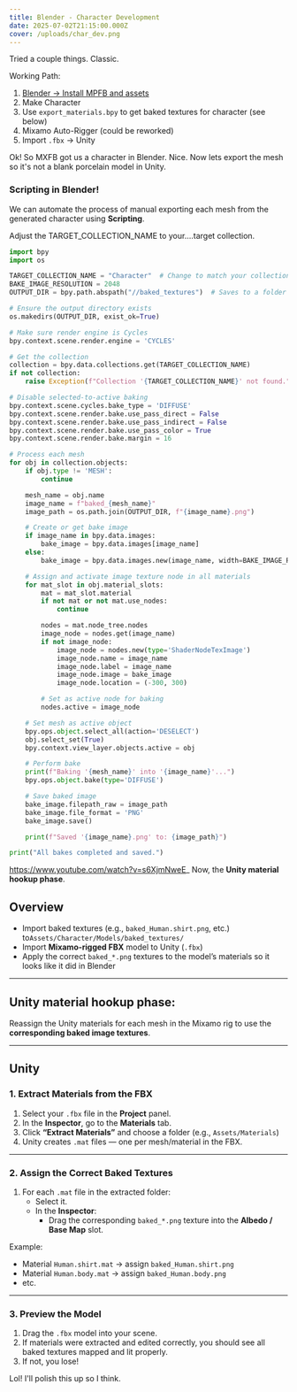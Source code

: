 ```yaml
---
title: Blender - Character Development
date: 2025-07-02T21:15:00.000Z
cover: /uploads/char_dev.png
---
```

Tried a couple things. Classic.

Working Path:

1. [Blender -> Install MPFB and assets](https://www.youtube.com/watch?v=s6XjmNweE_0)
2. Make Character
3. Use `export_materials.bpy` to get baked textures for character (see below)
4. Mixamo Auto-Rigger (could be reworked)
5. Import `.fbx` -> Unity

Ok! So MXFB got us a character in Blender. Nice. Now lets export the mesh so it's not a blank porcelain model in Unity.

### Scripting in Blender!

We can automate the process of manual exporting each mesh from the generated character using **Scripting**.

Adjust the TARGET_COLLECTION_NAME to your....target collection.

```py
import bpy
import os

TARGET_COLLECTION_NAME = "Character"  # Change to match your collection
BAKE_IMAGE_RESOLUTION = 2048
OUTPUT_DIR = bpy.path.abspath("//baked_textures")  # Saves to a folder next to your .blend

# Ensure the output directory exists
os.makedirs(OUTPUT_DIR, exist_ok=True)

# Make sure render engine is Cycles
bpy.context.scene.render.engine = 'CYCLES'

# Get the collection
collection = bpy.data.collections.get(TARGET_COLLECTION_NAME)
if not collection:
    raise Exception(f"Collection '{TARGET_COLLECTION_NAME}' not found.")

# Disable selected-to-active baking
bpy.context.scene.cycles.bake_type = 'DIFFUSE'
bpy.context.scene.render.bake.use_pass_direct = False
bpy.context.scene.render.bake.use_pass_indirect = False
bpy.context.scene.render.bake.use_pass_color = True
bpy.context.scene.render.bake.margin = 16

# Process each mesh
for obj in collection.objects:
    if obj.type != 'MESH':
        continue

    mesh_name = obj.name
    image_name = f"baked_{mesh_name}"
    image_path = os.path.join(OUTPUT_DIR, f"{image_name}.png")

    # Create or get bake image
    if image_name in bpy.data.images:
        bake_image = bpy.data.images[image_name]
    else:
        bake_image = bpy.data.images.new(image_name, width=BAKE_IMAGE_RESOLUTION, height=BAKE_IMAGE_RESOLUTION)

    # Assign and activate image texture node in all materials
    for mat_slot in obj.material_slots:
        mat = mat_slot.material
        if not mat or not mat.use_nodes:
            continue

        nodes = mat.node_tree.nodes
        image_node = nodes.get(image_name)
        if not image_node:
            image_node = nodes.new(type='ShaderNodeTexImage')
            image_node.name = image_name
            image_node.label = image_name
            image_node.image = bake_image
            image_node.location = (-300, 300)

        # Set as active node for baking
        nodes.active = image_node

    # Set mesh as active object
    bpy.ops.object.select_all(action='DESELECT')
    obj.select_set(True)
    bpy.context.view_layer.objects.active = obj

    # Perform bake
    print(f"Baking '{mesh_name}' into '{image_name}'...")
    bpy.ops.object.bake(type='DIFFUSE')

    # Save baked image
    bake_image.filepath_raw = image_path
    bake_image.file_format = 'PNG'
    bake_image.save()

    print(f"Saved '{image_name}.png' to: {image_path}")

print("All bakes completed and saved.")
```

https://www.youtube.com/watch?v=s6XjmNweE_
Now, the **Unity material hookup phase**.

## Overview

* Import baked textures (e.g., `baked_Human.shirt.png`, etc.) to`Assets/Character/Models/baked_textures/`
* Import **Mixamo-rigged FBX** model to Unity (`.fbx`)
* Apply the correct `baked_*.png` textures to the model’s materials so it looks like it did in Blender

---

## Unity material hookup phase:

Reassign the Unity materials for each mesh in the Mixamo rig to use the **corresponding baked image textures**.

---

## Unity

### 1. Extract Materials from the FBX

1. Select your `.fbx` file in the **Project** panel.
2. In the **Inspector**, go to the **Materials** tab.
3. Click **“Extract Materials”** and choose a folder (e.g., `Assets/Materials`)
4. Unity creates `.mat` files — one per mesh/material in the FBX.

---

### 2. Assign the Correct Baked Textures

1. For each `.mat` file in the extracted folder:
   * Select it.
   * In the **Inspector**:
     * Drag the corresponding `baked_*.png` texture into the **Albedo / Base Map** slot.

Example:

* Material `Human.shirt.mat` → assign `baked_Human.shirt.png`
* Material `Human.body.mat` → assign `baked_Human.body.png`
* etc.

---

### 3. Preview the Model

1. Drag the `.fbx` model into your scene.
2. If materials were extracted and edited correctly, you should see all baked textures mapped and lit properly.
3. If not, you lose!

Lol! I'll polish this up so I think.
